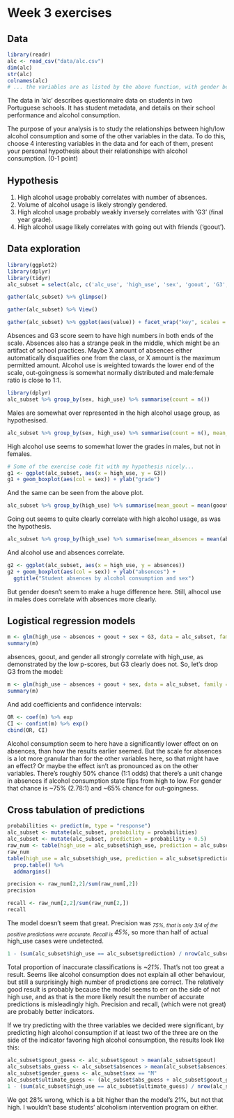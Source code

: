 # Week 3 exercises

## Data

```r
library(readr)
alc <- read_csv("data/alc.csv")
dim(alc)
str(alc)
colnames(alc)
# ... the variables are as listed by the above function, with gender being of chr type, rest numeric.
```
The data in 'alc' describes questionnaire data on students in two Portuguese schools. It has student metadata, and details on their school performance and alcohol consumption.

The purpose of your analysis is to study the relationships between high/low alcohol consumption and some of the other variables in the data. To do this, choose 4 interesting variables in the data and for each of them, present your personal hypothesis about their relationships with alcohol consumption. (0-1 point)

## Hypothesis

1. High alcohol usage probably correlates with number of absences.
2. Volume of alcohol usage is likely strongly gendered.
3. High alcohol usage probably weakly inversely correlates with 'G3' (final year grade).
4. High alcohol usage likely correlates with going out with friends ('goout').

## Data exploration

```r
library(ggplot2)
library(dplyr)
library(tidyr)
alc_subset = select(alc, c('alc_use', 'high_use', 'sex', 'goout', 'G3', 'absences'))

gather(alc_subset) %>% glimpse()

gather(alc_subset) %>% View()

gather(alc_subset) %>% ggplot(aes(value)) + facet_wrap("key", scales = "free") + geom_bar()
```

Absences and G3 score seem to have high numbers in both ends of the scale. Absences also has a strange peak in the middle, which might be an artifact of school practices. Maybe X amount of absences either automatically disqualifies one from the class, or X amount is the maximum permitted amount. Alcohol use is weighted towards the lower end of the scale, out-goingness is somewhat normally distributed and male:female ratio is close to 1:1.

```r
library(dplyr)
alc_subset %>% group_by(sex, high_use) %>% summarise(count = n())
```

Males are somewhat over represented in the high alcohol usage group, as hypothesised.

```r
alc_subset %>% group_by(sex, high_use) %>% summarise(count = n(), mean_grade = mean(G3))

```

High alcohol use seems to somewhat lower the grades in males, but not in females.

```r
# Some of the exercise code fit with my hypothesis nicely...
g1 <- ggplot(alc_subset, aes(x = high_use, y = G3))
g1 + geom_boxplot(aes(col = sex)) + ylab("grade")
```

And the same can be seen from the above plot.

```r
alc_subset %>% group_by(high_use) %>% summarise(mean_goout = mean(goout))

```
Going out seems to quite clearly correlate with high alcohol usage, as was the hypothesis.

```r
alc_subset %>% group_by(high_use) %>% summarise(mean_absences = mean(absences))
```

And alcohol use and absences correlate.

```r
g2 <- ggplot(alc_subset, aes(x = high_use, y = absences))
g2 + geom_boxplot(aes(col = sex)) + ylab("absences") +
  ggtitle("Student absences by alcohol consumption and sex")
```
But gender doesn't seem to make a huge difference here. Still, alhocol use in males does correlate with absences more clearly.

## Logistical regression models

```r
m <- glm(high_use ~ absences + goout + sex + G3, data = alc_subset, family = "binomial")
summary(m)
```
absences, goout, and gender all strongly correlate with high_use, as demonstrated by the low p-scores, but G3 clearly does not. So, let's drop G3 from the model:

```r
m <- glm(high_use ~ absences + goout + sex, data = alc_subset, family = "binomial")
summary(m)
```
And add coefficients and confidence intervals:

```r
OR <- coef(m) %>% exp
CI <- confint(m) %>% exp()
cbind(OR, CI)
```
Alcohol consumption seem to here have a significantly lower effect on on absences, than how the results earlier seemed. But the scale for absences is a lot more granular than for the other variables here, so that might have an effect? Or maybe the effect isn't as pronounced as on the other variables. There's roughly 50% chance (1:1 odds) that there's a unit change in absences if alcohol consumption state flips from high to low. For gender that chance is ~75% (2.78:1) and ~65% chance for out-goingness.

## Cross tabulation of predictions

```r
probabilities <- predict(m, type = "response")
alc_subset <- mutate(alc_subset, probability = probabilities)
alc_subset <- mutate(alc_subset, prediction = probability > 0.5)
raw_num <- table(high_use = alc_subset$high_use, prediction = alc_subset$prediction)
raw_num
table(high_use = alc_subset$high_use, prediction = alc_subset$prediction) %>%
  prop.table() %>%
  addmargins()

precision <- raw_num[2,2]/sum(raw_num[,2])
precision

recall <- raw_num[2,2]/sum(raw_num[2,])
recall
```
The model doesn't seem that great. Precision was *~75%*, that is only 3/4 of the positive predictions were accurate. Recall is *~45%*, so more than half of actual high_use cases were undetected.

```r
1 - (sum(alc_subset$high_use == alc_subset$prediction) / nrow(alc_subset))
```
Total proportion of inaccurate classifications is *~21%*. That's not too great a result. Seems like alcohol consumption does not explain all other behaviour, but still a surprisingly high number of predictions are correct. The relatively good result is probably because the model seems to err on the side of not high use, and as that is the more likely result the number of accurate predictions is misleadingly high. Precision and recall, (which were not great) are probably better indicators.

If we try predicting with the three variables we decided were significant, by predicting high alcohol consumption if at least two of the three are on the side of the indicator favoring high alcohol consumption, the results look like this:

```r
alc_subset$goout_guess <- alc_subset$goout > mean(alc_subset$goout)
alc_subset$abs_guess <- alc_subset$absences > mean(alc_subset$absences)
alc_subset$gender_guess <- alc_subset$sex == "M"
alc_subset$ultimate_guess <- (alc_subset$abs_guess + alc_subset$goout_guess + alc_subset$gender_guess) >= 2
1 - (sum(alc_subset$high_use == alc_subset$ultimate_guess) / nrow(alc_subset))
```
We got 28% wrong, which is a bit higher than the model's 21%, but not that high. I wouldn't base students' alcoholism intervention program on either.
